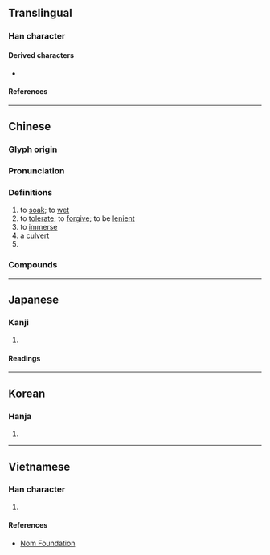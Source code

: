 {{character info/new}}
==Translingual==

===Han character===
{{Han char|rn=85|rad=水|as=08|sn=11|four=31172|canj=ENUE|ids=⿰氵函}}

====Derived characters====
* {{l|mul|[[𦶷]], [[𥲌]]}}

====References====
{{Han ref|kx=0628.130|dkj=17595|dj=1030.050|hdz=31665.040|uh=6DB5}}

----

==Chinese==
{{zh-forms}}

===Glyph origin===
{{Han etym}}

===Pronunciation===
{{zh-pron
|m=hán
|c=haam4
|h=pfs=
|md=
|mn=âm/qz,xm,zz:âⁿ/hâm
|mn_note=âm/âⁿ - vernacular; hâm - literary
|w=
|mc=y
|oc=y
|cat=v,n
}}

===Definitions===
{{zh-hanzi}}

# to [[soak]]; to [[wet]]
# to [[tolerate]]; to [[forgive]]; to be [[lenient]]
# to [[immerse]]
# a [[culvert]]
# {{zh-alt-form|*含|to [[contain]], to [[bear]]}}

===Compounds===
{{zh-der|包涵兒|包涵|內涵|涵濡|涵咀|涵義|涵養|涵容|渾涵|海涵|涵虛|涵煦|涵化|涵蓋|涵管|涵蓄|涵淹|涵洞|涵泳|蘊涵|茹古涵今|箱涵}}

----

==Japanese==

===Kanji===
{{ja-kanji|grade=|rs=水08}}

# {{defn|lang=ja|sort=水08}}

====Readings====
{{ja-readings
|on=かん
|kun=ひた-す
}}

----

==Korean==

===Hanja===
{{ko-hanja|함}}

# {{defn|lang=ko|sort=水08}}

----

==Vietnamese==

===Han character===
{{vi-readings|rs=水08|reading=hàm}}

# {{defn|lang=vi|sort=水08}}

====References====
*[http://nomfoundation.org/common/nom_details.php?codepoint=6db5 Nom Foundation]